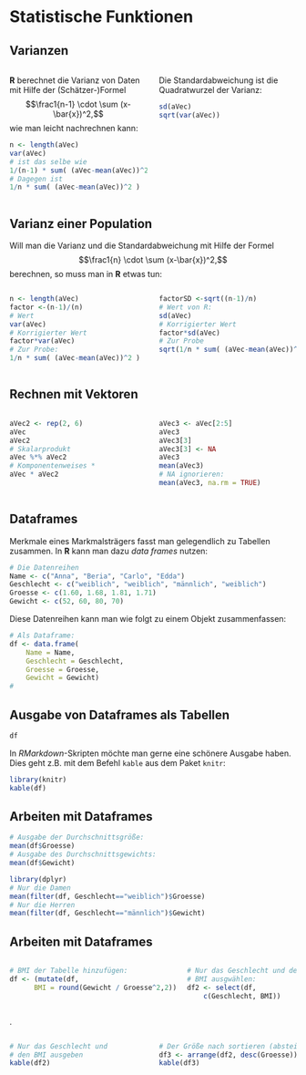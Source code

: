 # Statistische Funktionen

## Varianzen

:::::::::::::: {.columns} 
::: {.column width="49%"}

**R** berechnet die Varianz von Daten mit Hilfe der (Schätzer-)Formel
$$\frac1{n-1} \cdot \sum (x-\bar{x})^2,$$ 
wie man leicht nachrechnen kann:

```r
n <- length(aVec)
var(aVec)
# ist das selbe wie
1/(n-1) * sum( (aVec-mean(aVec))^2 )
# Dagegen ist
1/n * sum( (aVec-mean(aVec))^2 )
```

:::
::: {.column width="49%"}

Die Standardabweichung ist die Quadratwurzel der Varianz:
```r
sd(aVec)
sqrt(var(aVec))
```

:::
::::::::::::::

## Varianz einer Population

Will man die Varianz und die Standardabweichung mit Hilfe der Formel
$$\frac1{n} \cdot \sum (x-\bar{x})^2,$$ 
berechnen, so muss man in **R** etwas tun:

:::::::::::::: {.columns} 
::: {.column width="49%"}

```r
n <- length(aVec)
factor <-(n-1)/(n) 
# Wert
var(aVec)
# Korrigierter Wert
factor*var(aVec)
# Zur Probe:
1/n * sum( (aVec-mean(aVec))^2 )
```

:::
::: {.column width="49%"}

```r
factorSD <-sqrt((n-1)/n) 
# Wert von R:
sd(aVec)
# Korrigierter Wert
factor*sd(aVec)
# Zur Probe
sqrt(1/n * sum( (aVec-mean(aVec))^2 ))
```

:::
::::::::::::::

## Rechnen mit Vektoren

:::::::::::::: {.columns} 
::: {.column width="49%"}

```r
aVec2 <- rep(2, 6)
aVec
aVec2
# Skalarprodukt
aVec %*% aVec2
# Komponentenweises *
aVec * aVec2
```

:::
::: {.column width="49%"}

```r
aVec3 <- aVec[2:5]
aVec3
aVec3[3]
aVec3[3] <- NA
aVec3
mean(aVec3)
# NA ignorieren:
mean(aVec3, na.rm = TRUE)
```

:::
::::::::::::::

## Dataframes

Merkmale eines Markmalsträgers fasst man gelegendlich zu Tabellen zusammen. 
In **R** kann man dazu *data frames* nutzen:

```r
# Die Datenreihen
Name <- c("Anna", "Beria", "Carlo", "Edda")
Geschlecht <- c("weiblich", "weiblich", "männlich", "weiblich")
Groesse <- c(1.60, 1.68, 1.81, 1.71)
Gewicht <- c(52, 60, 80, 70)
```

Diese Datenreihen kann man wie folgt zu einem Objekt zusammenfassen:

```r
# Als Dataframe:
df <- data.frame(
    Name = Name, 
    Geschlecht = Geschlecht, 
    Groesse = Groesse, 
    Gewicht = Gewicht)
#
```


## Ausgabe von Dataframes als Tabellen

```r
df
```

In *RMarkdown*-Skripten möchte man gerne eine schönere Ausgabe haben. Dies geht z.B. mit dem Befehl `kable` aus dem Paket `knitr`:

```r
library(knitr)
kable(df)
```

## Arbeiten mit Dataframes

```r
# Ausgabe der Durchschnittsgröße:
mean(df$Groesse)
# Ausgabe des Durchschnittsgewichts:
mean(df$Gewicht)

library(dplyr) 
# Nur die Damen
mean(filter(df, Geschlecht=="weiblich")$Groesse)
# Nur die Herren
mean(filter(df, Geschlecht=="männlich")$Gewicht)

```

## Arbeiten mit Dataframes

<div class="columns">
<div class="column" width="59%">

```r
# BMI der Tabelle hinzufügen:
df <- (mutate(df, 
      BMI = round(Gewicht / Groesse^2,2)))
```

</div>
<div class="column" width="39%">

```r
# Nur das Geschlecht und den
# BMI ausgwählen:
df2 <- select(df, 
    c(Geschlecht, BMI))
```

</div>
</div>

.

<div class="columns">
<div class="column" width="49%">

```r
# Nur das Geschlecht und 
# den BMI ausgeben
kable(df2)
```

</div>
<div class="column" width="49%">

```r
# Der Größe nach sortieren (absteigend)
df3 <- arrange(df2, desc(Groesse)) 
kable(df3)
```

</div>
</div>
